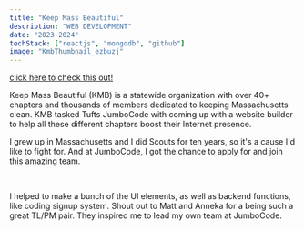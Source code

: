 ```yaml
---
title: "Keep Mass Beautiful"
description: "WEB DEVELOPMENT"
date: "2023-2024"
techStack: ["reactjs", "mongodb", "github"]
image: "KmbThumbnail_ezbuzj"
---
```



<CldImage
  src="KmbThumbnail_ezbuzj"
  width={800}
  height={500}
  class="m-auto rounded-4xl"
/>

[click here to check this out!](https://keep-mass-beautiful.vercel.app/Demo)

<SectionTitle title="OVERVIEW" />

Keep Mass Beautiful (KMB) is a statewide organization with over 40+ chapters and thousands
of members dedicated to keeping Massachusetts clean. KMB tasked Tufts JumboCode
with coming up with a website builder to help all these different chapters boost
their Internet presence.

<SectionTitle title="MY INVOLVEMENT" />

I grew up in Massachusetts and I did Scouts for ten years, so it's a cause I'd like to fight
for. And at JumboCode, I got the chance to apply for and join this amazing team.

<br />

I helped to make a bunch of the UI elements, as well as backend functions,
like coding signup system. Shout out to Matt and Anneka for a being such a
great TL/PM pair. They inspired me to lead my own team at JumboCode.
